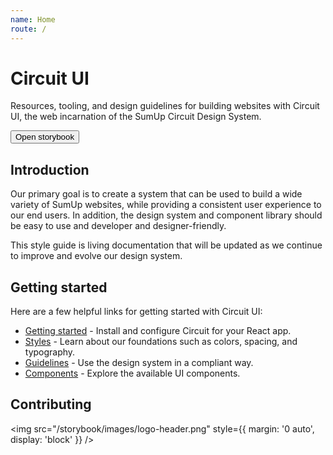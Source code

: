 ```yaml
---
name: Home
route: /
---
```



# Circuit UI

Resources, tooling, and design guidelines for building websites with Circuit
UI, the web incarnation of the SumUp Circuit Design System.

<Button primary href="/storybook" target="_blank">
  Open storybook
</Button>

## Introduction

Our primary goal is to create a system that can be used to build a wide variety
of SumUp websites, while providing a consistent user experience to our end
users. In addition, the design system and component library should be
easy to use and developer and designer-friendly.

This style guide is living documentation that will be updated as we continue to
improve and evolve our design system.

## Getting started

Here are a few helpful links for getting started with Circuit UI:

- [Getting started](/getting-started/developers) - Install and configure Circuit for your React app.
- [Styles](/styles) - Learn about our foundations such as colors, spacing, and typography.
- [Guidelines](/guidelines) - Use the design system in a compliant way.
- [Components](/components) - Explore the available UI components.

## Contributing

<img
  src="/storybook/images/logo-header.png"
  style={{ margin: '0 auto', display: 'block' }}
/>

